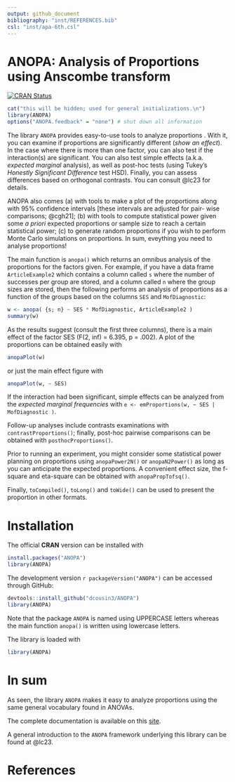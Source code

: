 ```yaml
---
output: github_document
bibliography: "inst/REFERENCES.bib"
csl: "inst/apa-6th.csl"
---
```


# ANOPA: Analysis of Proportions using Anscombe transform

<!-- badges: start -->
[![CRAN Status](https://www.r-pkg.org/badges/version/ANOPA)](https://cran.r-project.org/package=ANOPA)
<!-- badges: end -->

```r
cat("this will be hidden; used for general initializations.\n")
library(ANOPA)
options("ANOPA.feedback" = "none") # shut down all information
```

The library `ANOPA` provides easy-to-use tools to analyze proportions . 
With it, you can examine
if proportions are significantly different (_show an effect_). In the
case where there is more than one factor, you can also test if the
interaction(s) are significant. You 
can also test simple effects (a.k.a. _expected marginal_ analysis),
as well as post-hoc tests (using Tukey's _Honestly Significant Difference_ test HSD). 
Finally, you can assess differences based on orthogonal contrasts.
You can consult @lc23 for details.

ANOPA also comes (a) with tools to make a plot of the proportions along
with 95% confidence intervals [these intervals are adjusted for pair-
wise comparisons; @cgh21]; (b) with tools to compute statistical power given
some _a priori_ expected proportions or sample size to reach a certain
statistical power; (c) to generate random proportions if you wish to perform
Monte Carlo simulations on proportions. 
In sum, eveything you need to analyse proportions!

The main function is `anopa()` which returns an omnibus analysis of the 
proportions for the factors given. For example, if you have a data frame
`ArticleExample2` which contains a column called `s` where the 
number of successes per group are stored,
and a column called `n` where the group sizes are stored, then the following
performs an analysis of proportions as a function of the groups based on the
columns `SES` and `MofDiagnostic`:

```r
w <- anopa( {s; n} ~ SES * MofDiagnostic, ArticleExample2 )
summary(w)
```

As the results suggest (consult the first three columns), there is
a main effect of the factor SES (F(2, inf) = 6.395, p = .002).
A plot of the proportions can be obtained easily with 

```r
anopaPlot(w) 
```

or just the main effect figure with 

```r
anopaPlot(w, ~ SES)
```

If the interaction had been significant, simple effects can be analyzed from the _expected marginal
frequencies_ with `e <- emProportions(w, ~ SES | MofDiagnostic )`.

Follow-up analyses include contrasts examinations with `contrastProportions()`; finally,
post-hoc pairwise comparisons can be obtained with `posthocProportions()`.


Prior to running an experiment, you might consider some statistical power planning 
on proportions using ``anopaPower2N()`` or
``anopaN2Power()`` as long as you can anticipate the expected proportions. A 
convenient effect size, the f-square and eta-square can be obtained with `anopaPropTofsq()`.

Finally, `toCompiled()`, `toLong()` and `toWide()` 
can be used to present the proportion in other formats.

# Installation

The official **CRAN** version can be installed with 

```r
install.packages("ANOPA")
library(ANOPA)
```

The development version `r packageVersion("ANOPA")` can be accessed through GitHub:

```r
devtools::install_github("dcousin3/ANOPA")
library(ANOPA)
```

Note that the package `ANOPA` is named using UPPERCASE letters whereas the main function 
`anopa()` is written using lowercase letters.

The library is loaded with 

```r
library(ANOPA)
```

# In sum

As seen, the library `ANOPA` makes it easy to analyze proportions using the
same general vocabulary found in ANOVAs.

The complete documentation is available on this 
[site](https://dcousin3.github.io/ANOPA/).

A general introduction to the `ANOPA` framework underlying this 
library can be found at @lc23.

# References

\insertAllCited{}
